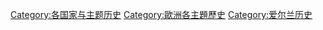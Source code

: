 [[Category:各国家与主题历史|Category:各国家与主题历史]]
[[Category:歐洲各主題歷史|Category:歐洲各主題歷史]]
[[Category:爱尔兰历史|Category:爱尔兰历史]]